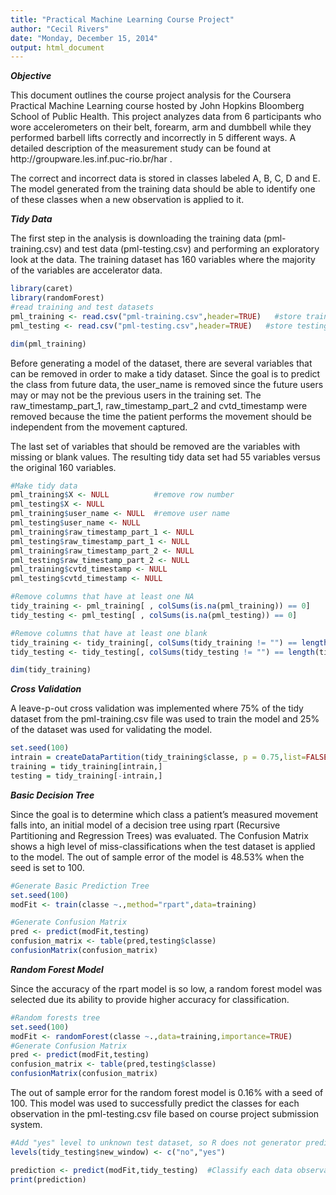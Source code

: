 ```yaml
---
title: "Practical Machine Learning Course Project"
author: "Cecil Rivers"
date: "Monday, December 15, 2014"
output: html_document
---
```



***Objective***

This document outlines the course project analysis for the Coursera Practical Machine Learning course hosted by John Hopkins Bloomberg School of Public Health.  This project analyzes data from 6 participants who wore accelerometers on their belt, forearm, arm and dumbbell while they performed barbell lifts correctly and incorrectly in 5 different ways.  A detailed description of the measurement study can be found at http://groupware.les.inf.puc-rio.br/har .  

The correct and incorrect data is stored in classes labeled A, B, C, D and E.  The model generated from the training data should be able to identify one of these classes when a new observation is applied to it.

***Tidy Data***

The first step in the analysis is downloading the training data (pml-training.csv) and test data (pml-testing.csv) and performing an exploratory look at the data.  The training dataset has 160 variables where the majority of the variables are accelerator data.  

```r
library(caret)
library(randomForest)
#read training and test datasets
pml_training <- read.csv("pml-training.csv",header=TRUE)   #store training dataset
pml_testing <- read.csv("pml-testing.csv",header=TRUE)   #store testing dataset
```

```r
dim(pml_training)
```

Before generating a model of the dataset, there are several variables that can be removed in order to make a tidy dataset.  Since the goal is to predict the class from future data, the user_name is removed since the future users may or may not be the previous users in the training set.  The raw_timestamp_part_1, raw_timestamp_part_2 and cvtd_timestamp were removed because the time the patient performs the movement should be independent from the movement captured.  

The last set of variables that should be removed are the variables with missing or blank values.  The resulting tidy data set had 55 variables versus the original 160 variables.

```r
#Make tidy data
pml_training$X <- NULL          #remove row number
pml_testing$X <- NULL
pml_training$user_name <- NULL  #remove user name
pml_testing$user_name <- NULL
pml_training$raw_timestamp_part_1 <- NULL
pml_testing$raw_timestamp_part_1 <- NULL
pml_training$raw_timestamp_part_2 <- NULL
pml_testing$raw_timestamp_part_2 <- NULL
pml_training$cvtd_timestamp <- NULL
pml_testing$cvtd_timestamp <- NULL

#Remove columns that have at least one NA
tidy_training <- pml_training[ , colSums(is.na(pml_training)) == 0]
tidy_testing <- pml_testing[ , colSums(is.na(pml_testing)) == 0]

#Remove columns that have at least one blank
tidy_training <- tidy_training[, colSums(tidy_training != "") == length(tidy_training[,1])]
tidy_testing <- tidy_testing[, colSums(tidy_testing != "") == length(tidy_testing[,1])]
```

```r
dim(tidy_training)
```

***Cross Validation***

A leave-p-out cross validation was implemented where 75% of the tidy dataset from the pml-training.csv file was used to train the model and 25% of the dataset was used for validating the model.  

```r
set.seed(100)
intrain = createDataPartition(tidy_training$classe, p = 0.75,list=FALSE)   #partition 75% of training data for training
training = tidy_training[intrain,]
testing = tidy_training[-intrain,]
```


***Basic Decision Tree***

Since the goal is to determine which class a patient's measured movement falls into, an initial model of a decision tree using rpart (Recursive Partitioning and Regression Trees) was evaluated.  The Confusion Matrix shows a high level of miss-classifications when the test dataset is applied to the model.  The out of sample error of the model is 48.53% when the seed is set to 100.  

```r
#Generate Basic Prediction Tree
set.seed(100)
modFit <- train(classe ~.,method="rpart",data=training)

#Generate Confusion Matrix
pred <- predict(modFit,testing)
confusion_matrix <- table(pred,testing$classe)
confusionMatrix(confusion_matrix)
```

***Random Forest Model***

Since the accuracy of the rpart model is so low, a random forest model was selected due its ability to provide higher accuracy for classification.

```r
#Random forests tree
set.seed(100)
modFit <- randomForest(classe ~.,data=training,importance=TRUE)
#Generate Confusion Matrix
pred <- predict(modFit,testing)
confusion_matrix <- table(pred,testing$classe)
confusionMatrix(confusion_matrix)
```

The out of sample error for the random forest model is 0.16% with a seed of 100.  This model was used to successfully predict the classes for each observation in the pml-testing.csv file based on course project submission system.

```r
#Add "yes" level to unknown test dataset, so R does not generator predictor error
levels(tidy_testing$new_window) <- c("no","yes")

prediction <- predict(modFit,tidy_testing)  #Classify each data observation in test dataset
print(prediction)
```